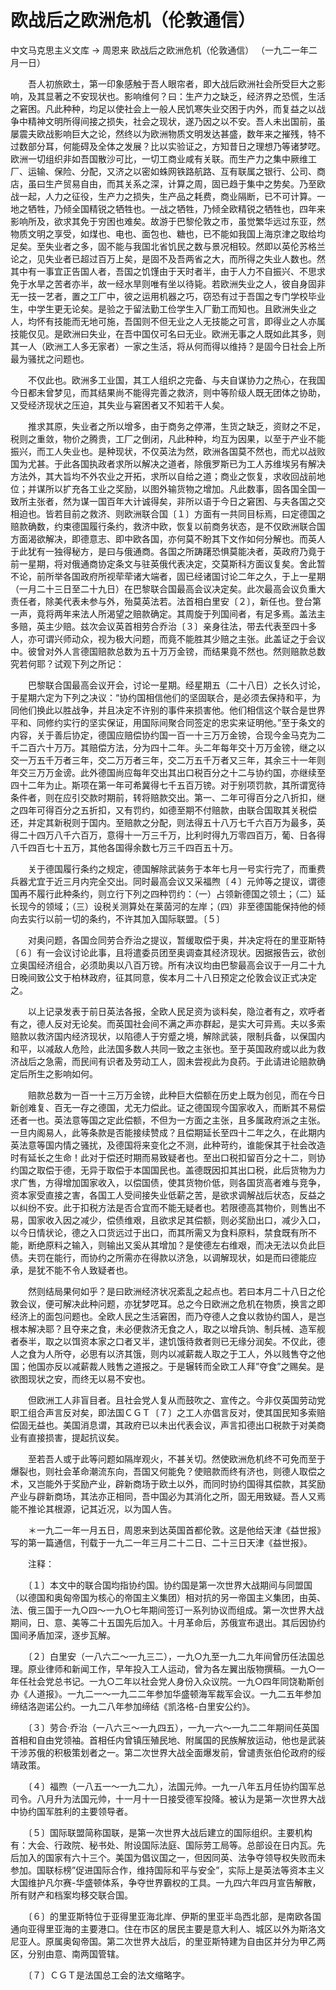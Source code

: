 # 欧战后之欧洲危机（伦敦通信）

中文马克思主义文库 -> 周恩来
欧战后之欧洲危机（伦敦通信）
（一九二一年二月一日）


　　吾人初旅欧土，第一印象感触于吾人眼帘者，即大战后欧洲社会所受巨大之影响，及其显著之不安现状也。影响维何？曰：生产力之缺乏，经济界之恐慌，生活之窘困。凡此种种，均足以使社会上一般人民饥寒失业交困于内外，而复益之以战争中精神文明所得间接之损失，社会之现状，遂乃因之以不安。吾人未出国前，虽屡震夫欧战影响巨大之论，然终以为欧洲物质文明发达甚盛，数年来之摧残，特不过数部分耳，何能碍及全体之发展？比以实验证之，方知昔日之理想乃等诸梦呓。欧洲一切组织非如吾国散沙可比，一切工商业咸有关联。而生产力之集中厥维工厂、运输、保险、分配，又济之以密如蛛网铁路航路、互有联属之银行、公司、商店，虽曰生产贸易自由，而其关系之深，计算之周，固已趋于集中之势矣。乃至欧战一起，人力之征役，生产力之损失，生产品之耗费，商业隔断，已不可计算。一地之牺牲，乃倾全国精锐之牺牲也。一战之牺牲，乃倾全欧精锐之牺牲也，四年来影响所及，欲求其免于穷困也难矣。故游于巴黎伦敦之市，虽觉繁华远过东亚，然物质文明之享受，如煤也、电也、面包也、糖也，已不能如我国上海京津之取给均足矣。至失业者之多，固不能与我国北省饥民之数与景况相较。然即以英伦苏格兰论之，见失业者已超过百万上矣，是固不及吾两省之大，而所得之失业人数也。然其中有一事宜正告国人者，吾国之饥馑由于天时者半，由于人力不自振兴、不思求免于水旱之苦者亦半，故一经水旱则唯有坐以待毙。若欧洲失业之人，彼自身固非无一技一艺者，置之工厂中，彼之运用机器之巧，窃恐有过于吾国之专门学校毕业生，中学生更无论矣。是验之于留法勤工俭学生入厂勤工而知也。且欧洲失业之人，均怀有技能而无地可施，吾国则不但无业之人无技能之可言，即得业之人亦属技能仅见。是欧洲曰失业，在吾中国仅可名曰无业。欧洲无事之人既如此其多，则其一人（欧洲工人多无家者）一家之生活，将从何而得以维持？是固今日社会上所最为骚扰之问题也。
 
　　不仅此也。欧洲多工业国，其工人组织之完备、与夫自谋协力之热心，在我国今日都未曾梦见，而其结果尚不能得完善之救济，则中等阶级人既无团体之协助，又受经济现状之压迫，其失业与窘困者又不知若干人矣。

　　推求其原，失业者之所以增多，由于商务之停滞，生货之缺乏，资财之不足，税则之重敛，物价之腾贵，工厂之倒闭，凡此种种，均互为因果，以至于产业不能振兴，而工人失业也。是种现状，不仅英法为然，欧洲各国莫不然也，而尤以战败国为尤甚。于此各国执政者求所以解决之道者，除俄罗斯已为工人苏维埃另有解决方法外，其大旨均不外农业之开拓，求所以自给之道；商业之恢复，求收回战前地位；并谋所以扩充各工业之奖励，以图外输货物之增加。凡此数事，固各国全国一致所主张者，然为谋一国百年大计诚得矣，非所以语于今日之窘困、与夫各国之交相迫也。皆若目前之救济、则欧洲联合国〔１〕方面有一共同目标焉，曰定德国之赔款确数，约束德国履行条约，救济中欧，恢复以前商务状态，是不仅欧洲联合国方面渴欲解决，即德意志、即中欧各国，亦何莫不盼其下文作如何分解也。而英人于此犹有一独得秘方，是曰与俄通商。各国之所踌躇恐惧莫能决者，英政府乃竟于前一星期，将对俄通商协定条文与驻英俄代表决定，交莫斯科方面议复矣。舍此暂不论，前所举各国政府所视荦荦诸大端者，固已经诸国讨论二年之久，于上一星期（一月二十三日至二十九日）在巴黎联合国最高会议决定矣。此次最高会议负重大责任者，除美代表未参与外，殆莫英法若。法首相白里安〔２〕，新任也。登台第一声，竟将两年来法人所渴望之赔款确定。其周旋于列国间者，有足多焉。盖法主多赔，英主少赔。兹次会议英首相劳合乔治〔３〕亲身往法，带去代表至四十多人，亦可谓兴师动众，视为极大问题，而竟不能胜其少赔之主张。此盖证之于会议中。彼曾对外人言德国赔款总数为五十万万金镑，而结果竟不然也。然则赔款总数究若何耶？试观下列之所记：

　　巴黎联合国最高会议开会，讨论一星期。经星期五（二十八日）之长久讨论，于星期六定为下列之决议："协约国相信他们的坚固联合，是必须去保持和平，为同他们换此以胜战争，并且决定不许别的事件来损害他。他们相信这个联合是世界平和、同修约实行的坚实保证，用国际间聚合同签定的忠实来证明他。"至于条文的内容，关于善后协定，德国应赔偿协约国一百一十三万万金镑，合现今金马克为二千二百六十万万。其赔偿方法，分为四十二年。头二年每年交十万万金镑，继之以交一万五千万者三年，交二万万者三年，交二万五千万者又三年，其余三十一年则年交三万万金谤。此外德国尚应每年交出其出口税百分之十二与协约国，亦继续至四十二年为止。斯项在第一年可希冀得七千五百万镑。对于别项罚款，其所谓宽待条件者，则在应引交款时期前，转将赔款交出。第一、二年可得百分之八折扣，继之四年可得百分之五折扣，又有罚约，如德至期不付赔款，由联合国取其关税偿还，并定其新税则于国内。至赔款之分配，则法得五十八万七千六百万为最多，英得二十四万八千六百万，意得十一万三千万，比利时得九万零四百万，葡、日各得八千四百七十五万，其他各国得余数七万三千四百五十万。

　　关于德国履行条约之规定，德国解除武装务于本年七月一号实行完了，而重费兵器尤宜于近三月内完全交出。同时最高会议又采福煦〔４〕元帅等之提议，谓德国再不履行此种条约，则立行下列之四种罚约：（一）占领新德国之领土；（二）延长现今的领域；（三）设税关测算处在莱茵河的左岸；（四）非至德国能保持他的倾向去实行以前一切的条约，不许其加入国际联盟。〔５〕

　　对奥问题，各国佥同劳合乔治之提议，暂缓取偿于奥，并决定将在的里亚斯特〔６〕有一会议讨论此事，且将遣委员团至奥调查其经济现状。因据报告云，欲创立奥国经济组合，必须助奥以八百万镑。所有决议均由巴黎最高会议于一月二十九日晚间致公文于柏林政府，征其同意，俟本月二十八日预定之伦敦会议正式决定之。

　　以上记录发表于前日英法各报，全欧人民足资为谈料矣，隐泣者有之，欢呼者有之，德人反对无论矣。而英国社会间不满之声亦群起，是实大可异焉。夫以多索赔款以救济国内经济现状，以陷德人于穷蹙之境，解除武装，限制兵备，以保国内和平，以减敌人危险，此法国多数人共同一致之主张也。至于英国政府或以此为救济战后之急需，而民间有识者及劳动工人，固未尝视此为良药。于此请进论赔款确定后所生之影响如何。

　　赔款总数为一百一十三万万金镑，此种巨大偿额在历史上既为创见，而在今日新创难复、百无一存之德国，尤无力偿此。证之德国现今国家收入，而断其不易偿还者一也。英法意等国之定此偿额，不但为一方面之主张，且多属政府派之主张。一旦内阁易人，此等条款是否能接续赞成？且偿期延长至四十二年之久，在此期内英法意等国内情之骚扰，及德国将来变化之不测，此种苛约，谁能保其于社会改造时有延长之生命！此对于偿还时期而易致疑者也。至出口税扣留百分之十二，则协约国之取偿于德，无异于取偿于本国国民也。盖德既因扣其出口税，此后货物为力求广售，方得增加国家收入，以偿国债，使其货物价低，则各国货高者难与竞争，资本家受直接之害，各国工人受间接失业低薪之苦，是欲求调解战后状态，反益之以纠纷不安。此于扣税方法是否合宜而不能无疑者也。若限德高其物价，则售出不易，国家收入因之减少，偿债维艰，且欲求足其偿额，则必奖励出口，减少入口，以今日情状论，德之入口货远过于出口，而其所需又为食料原料，禁食既有所不能，断绝原料之输入，则输出又奚从其增加？是使德左右维艰，而决无法以负此巨债。夫罚在能行，而协约之所需亦在得款以济急，以调解现状，如是而曰德能应承，是犹不能不令人致疑者也。

　　然则结局果何如乎？是曰欧洲经济状况紊乱之起点也。若曰本月二十八日之伦敦会议，便可解决此种问题，亦犹梦呓耳。总之今日欧洲之危机在物质，换言之即经济上的面包问题也。全欧人民之生活窘困，而乃夺德人之食以救协约国人，是岂根本解决耶？且夺来之食，未必便救济无食之人，取之以增兵饷、制兵械、造军舰者泰半，取之以饵资本家之口者又半，逮饥饿待救者则已无缘分润矣。不仅此，德人之食为人所夺，必思有以济其饿，则内以减薪裁人取之于工人，外以贱售夺之他国；他国亦反以减薪裁人贱售之道报之。于是辗转而全欧工人拜"夺食"之赐矣。是欲图现状之安，而终无以易不安也。

　　但欧洲工人非盲目者。且社会党人复从而鼓吹之、宣传之。今非仅英国劳动党职工组合声言反对矣，即法国ＣＧＴ〔７〕之工人亦倡言反对，使其国民知多索赔偿固无益也。美国消息谓，其政府已以未出代表会议，声言扣德出口税款于对美商业有直接损害，提起抗议矣。

　　至若吾人或于此等问题如隔岸观火，不甚关切。然使欧洲危机终不可免而至于爆裂也，则社会革命潮流东向，吾国又何能免？使赔款而终有济也，则德人取偿之术，又岂能外于奖励产业，辟新商场于欧土以外，而同时协约国得其偿款，其奖励产业与辟新商场，其法亦正相同，吾中国必为其消化之所，固无用致疑。吾人又焉能不推论其根源，记其近况，以为国人告。



　　＊一九二一年一月五日，周恩来到达英国首都伦敦。这是他给天津《益世报》写的第一篇通信，刊载于一九二一年三月二十二日、二十三日天津《益世报》。

　　注释：

　　〔１〕本文中的联合国均指协约国。协约国是第一次世界大战期间与同盟国（以德国和奥匈帝国为核心的帝国主义集团）相对抗的另一帝国主义集团，由英、法、俄三国于一九○四～一九○七年期间签订一系列协议而组成。第一次世界大战期间，日、意、美等二十五国先后加入。十月革命后，苏俄宣布退出。其后因协约国间矛盾加深，逐步瓦解。

　　〔２〕白里安（一八六二～一九三二），一九○九至一九二九年间曾历任法国总理。原业律师和新闻工作，早年投入工人运动，曾为各左翼出版物撰稿。一九○一年任社会党总书记。一九○二年以社会党人身份入众议院。一九○四年同饶勒斯创办《人道报》。一九二一～一九二二年参加华盛顿海军裁军会议。一九二五年参加缔结洛迦诺公约。一九二八年参加缔结《凯洛格-白里安公约》。

　　〔３〕劳合·乔治（一八六三～一九四五），一九一六～一九二二年期间任英国首相和自由党领袖。首相任内曾镇压殖民地、附属国的民族解放运动，他也是武装干涉苏俄的积极策划者之一。第二次世界大战全面爆发前，曾谴责张伯伦政府的绥靖政策。

　　〔４〕福煦（一八五一～一九二九），法国元帅。一九一八年五月任协约国军总司令。八月升为法国元帅，十一月十一日接受德军投降。被认为是第一次世界大战中协约国军胜利的主要领导者。

　　〔５〕国际联盟简称国联，是第一次世界大战后建立的国际组织。主要机构有：大会、行政院、秘书处、附设国际法庭、国际劳工局等。总部设在日内瓦。先后加入的国家有六十三个。美国为倡议国之一，但因同英、法争夺领导权失败而未参加。国联标榜"促进国际合作，维持国际和平与安全"，实际上是英法等资本主义大国维护凡尔赛-华盛顿体系，争夺世界霸权的工具。一九四六年四月宣告解散，所有财产和档案均移交联合国。

　　〔６〕的里亚斯特位于亚得里亚海北岸、伊斯的里亚半岛西北部，是南欧各国通向亚得里亚海的主要港口。住在市区的居民主要是意大利人、城区以外为斯洛文尼亚人。原属奥匈帝国。第二次世界大战后，的里亚斯特建为自由区并分为甲乙两区，分别由意、南两国管辖。

　　〔７〕ＣＧＴ是法国总工会的法文缩略字。



